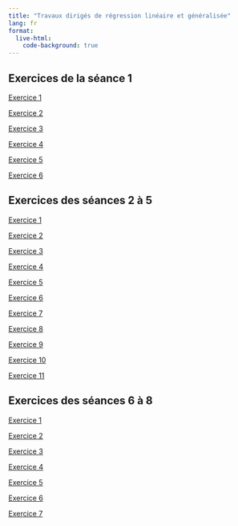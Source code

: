 ```yaml
---
title: "Travaux dirigés de régression linéaire et généralisée"
lang: fr
format:
  live-html:
    code-background: true
---
```


## Exercices de la séance 1

[Exercice 1](/posts/td1-exo1.html)

[Exercice 2](/posts/td1-exo2.html)

[Exercice 3](/posts/td1-exo3.html)

[Exercice 4](/posts/td1-exo4.html)

[Exercice 5](/posts/td1-exo5.html)

[Exercice 6](/posts/td1-exo6.html)

## Exercices des séances 2 à 5

[Exercice 1](/posts/td2-exo1.html)

[Exercice 2](/posts/td2-exo2.html)

[Exercice 3](/posts/td2-exo3.html)

[Exercice 4](/posts/td2-exo4.html)

[Exercice 5](/posts/td2-exo5.html)

::: {.content-hidden when-format="html"}

[Exercice 6](/posts/td2-exo6.html)

[Exercice 7](/posts/td2-exo7.html)

[Exercice 8](/posts/td2-exo8.html)

[Exercice 9](/posts/td2-exo9.html)

[Exercice 10](/posts/td2-exo10.html)

[Exercice 11](/posts/td2-exo11.html)
:::

::: {.content-hidden when-format="html"}
## Exercices des séances 6 à 8

[Exercice 1](/posts/td6-exo1.html)

[Exercice 2](/posts/td6-exo2.html)

[Exercice 3](/posts/td6-exo3.html)

[Exercice 4](/posts/td6-exo4.html)

[Exercice 5](/posts/td6-exo5.html)

[Exercice 6](/posts/td6-exo6.html)

[Exercice 7](/posts/td6-exo7.html)
:::
